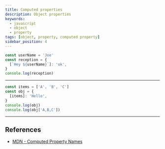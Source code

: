```yaml
---
title: Computed properties
description: Object properties
keywords:
  - javascript
  - object
  - property
tags: [object, property, computed property]
sidebar_position: 4
---
```


```js
const userName = 'Joe'
const reception = {
  [`Hey ${userName}`]: 'ok',
}
console.log(reception)
```

---

```js
const items = ['A', 'B', 'C']
const obj = {
  [items]: 'Hello',
}
console.log(obj)
console.log(obj['A,B,C'])
```

---

## References

- [MDN - Computed Property Names](https://developer.mozilla.org/en-US/docs/Web/JavaScript/Reference/Operators/Object_initializer#computed_property_names)
